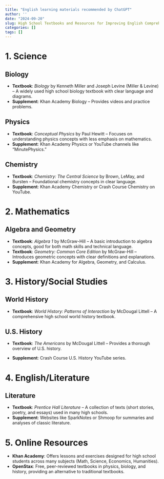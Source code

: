 ```yaml
---
title: "English learning materials recommended by ChatGPT"
author: ''
date: "2024-09-20"
slug: High School Textbooks and Resources for Improving English Comprehension
categories: []
tags: []
---
```

# 1. Science

## Biology
- **Textbook**: *Biology* by Kenneth Miller and Joseph Levine (Miller & Levine) – A widely used high school biology textbook with clear language and diagrams.
- **Supplement**: Khan Academy Biology – Provides videos and practice problems.

## Physics
- **Textbook**: *Conceptual Physics* by Paul Hewitt – Focuses on understanding physics concepts with less emphasis on mathematics.
- **Supplement**: Khan Academy Physics or YouTube channels like "MinutePhysics."

## Chemistry
- **Textbook**: *Chemistry: The Central Science* by Brown, LeMay, and Bursten – Foundational chemistry concepts in clear language.
- **Supplement**: Khan Academy Chemistry or Crash Course Chemistry on YouTube.

# 2. Mathematics

## Algebra and Geometry
- **Textbook**: *Algebra 1* by McGraw-Hill – A basic introduction to algebra concepts, good for both math skills and technical language.
- **Textbook**: *Geometry: Common Core Edition* by McGraw-Hill – Introduces geometric concepts with clear definitions and explanations.
- **Supplement**: Khan Academy for Algebra, Geometry, and Calculus.

# 3. History/Social Studies

## World History
- **Textbook**: *World History: Patterns of Interaction* by McDougal Littell – A comprehensive high school world history textbook.
  
## U.S. History
- **Textbook**: *The Americans* by McDougal Littell – Provides a thorough overview of U.S. history.

- **Supplement**: Crash Course U.S. History YouTube series.

# 4. English/Literature

## Literature
- **Textbook**: *Prentice Hall Literature* – A collection of texts (short stories, poetry, and essays) used in many high schools. 
- **Supplement**: Websites like SparkNotes or Shmoop for summaries and analyses of classic literature.

# 5. Online Resources
- **Khan Academy**: Offers lessons and exercises designed for high school students across many subjects (Math, Science, Economics, Humanities).
- **OpenStax**: Free, peer-reviewed textbooks in physics, biology, and history, providing an alternative to traditional textbooks.

